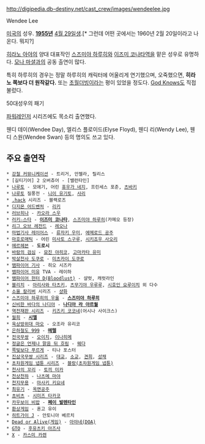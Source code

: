 http://digipedia.db-destiny.net/cast_crew/images/wendeelee.jpg

Wendee Lee

[[미국]]의 성우. '''[[1955년]]''' [[4월 29일]]생.[* 그런데 어떤 곳에서는 1960년 2월 20일이라고 나온다. 뭐지?]

[[히라노 아야]]의 양대 대표작인 [[스즈미야 하루히]]와 [[이즈미 코나타]]역을 맡은 성우로 유명하다. [[모나 마셜]]과의 공동 출연이 많다.

특히 하루히의 경우는 정말 하루히의 캐릭터에 어울리게 연기했으며, 오죽했으면, '''히라노 쪽보다 더 원작같다.''' 또는 [[초월더빙]]이라는 평이 있었을 정도다. [[God Knows]]도 직접 불렀다.

{{{#!HTML
<iframe width="480" height="360" src="http://www.youtube.com/embed/3zLQXKK_l24?rel=0" frameborder="0" allowfullscreen></iframe>
}}}
50대성우의 패기

[[파워레인저]] 시리즈에도 목소리 출연했다. 

웬디 데이(Wendee Day), 엘리스 플로이드(Elyse Floyd), 웬디 리(Wendy Lee), 웬디 스원(Wendee Swan) 등의 명의도 쓰고 있다.

== 주요 출연작 ==
 * [[강철 커뮤니케이션]] - 트리거, 안젤라, 릴리스
 * [길티기어] 2 오버츄어 - [밸런타인]
 * [[나루토]] - 모에기, 어린 [[휴우가 네지]], 프린세스 포춘, [[츠바키]]
 * [[나루토]] 질풍전 - [[니이 유기토]], [[사리]]
 * [[.hack]] 시리즈 - 블랙로즈
 * [[디지몬 어드벤처]] - [[리키]]
 * [[러브히나]] - [[카오라 스우]]
 * [[러키☆스타]] - '''[[이즈미 코나타]]''', [[스즈미야 하루히]](카메오 등장)
 * [[리그 오브 레전드]] - [[레오나(리그 오브 레전드)|레오나]]
 * [[마법기사 레이어스]] - [[류자키 우미]], [[에메로드 공주]]
 * [[마호로매틱]] - 어린 [[미사토 스구루]], [[시키죠우 사오리]]
 * [[메르헤븐]] - '''도로시'''
 * [[바람의 검심]] - [[묘진 야히코]], [[고마카타 유미]]
 * [[박살천사 도쿠로]] - [[미츠카이 도쿠로]]
 * [[뱀파이어 기사]] - 히오 시즈카
 * [[뱀파이어 미유]] TVA - 레이하
 * [[뱀파이어 헌터 D(Bloodlust)]] - 샬럿, 캐럿라인
 * [[블리치]] - [[아리사와 타츠키]], [[츠무기야 우루루]], [[시호인 요루이치]] 외 다수 
 * [[소울 칼리버]] 시리즈 - [[샹화]]
 * [[스즈미야 하루히의 우울]] - '''[[스즈미야 하루히]]'''
 * [[신비한 바다의 나디아]] - '''[[나디아 라 아르월]]'''
 * [[역전재판 시리즈]] - [[키즈키 코코네]](어시나 사이크스)
 * [[월희]] - '''[[시엘]]'''
 * [[육상방위대 마오]] - 오조라 유리코
 * [[은하철도 999]] - '''[[메텔]]'''
 * [[전국무쌍]] - [[오이치]], [[이나히메]]
 * [[정글은 언제나 맑음 뒤 흐림]] - [[웨다]]
 * [[쪽빛보다 푸르게]] - 티나 포스터
 * [[진삼국무쌍 시리즈]] - [[대교]], [[소교]], [[견희]], [[성채]]
 * [[초차원게임 넵튠 시리즈]] - [[블랑(초차원게임 넵튠)]]
 * [[천사의 꼬리]] - [[토끼 미카]]
 * [[천상천하]] - [[나츠메 마야]]
 * [[천지무용]] - [[마사키 키요네]]
 * [[최유기]] - [[옥면공주]]
 * [[쵸비츠]] - [[시미즈 타카코]]
 * [[카우보이 비밥]] - '''[[페이 발렌타인]]'''
 * [[환상게임]] - 혼고 유이
 * [[히트가이 J]] - 안토니아 베르치
 * [[Dead or Alive(게임)]] - [[아야네(DOA)]]
 * [[GTO]] - [[후유츠키 아즈사]]
 * [[X]] - [[카스미 카렌]]
